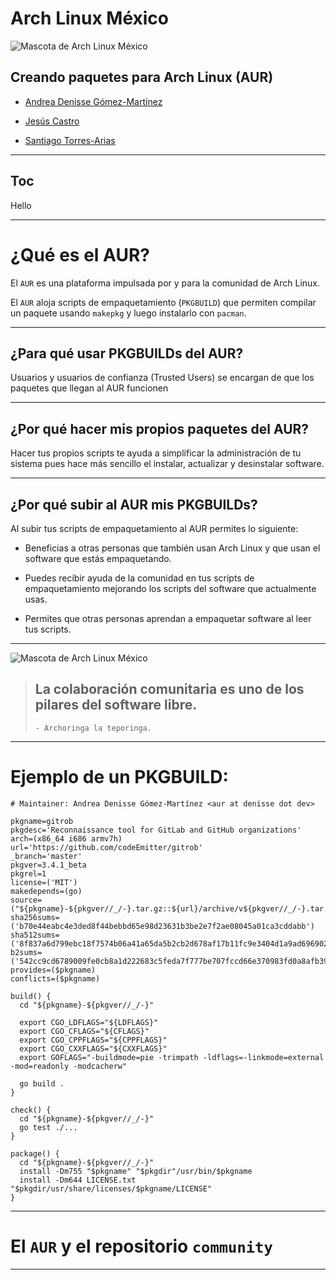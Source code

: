 # Arch Linux México

<!-- block-start: grid -->
<!-- block-start: column -->

![Mascota de Arch Linux México](./assets/teporingo.png)

<!-- block-end -->
<!-- block-start: column, left -->

## Creando paquetes para Arch Linux (AUR)

- [Andrea Denisse Gómez-Martínez](https://twitter.com/da_edra)

- [Jesús Castro](https://twitter.com/gccstr)

- [Santiago Torres-Arias](https://twitter.com/torresariass)

<!-- block-end -->
<!-- block-end -->

---

## Toc

Hello

---

# ¿Qué es el AUR?

El `AUR` es una plataforma impulsada por y para la comunidad de Arch Linux.

El `AUR` aloja scripts de empaquetamiento (`PKGBUILD`) que permiten compilar
un paquete usando `makepkg` y luego instalarlo con `pacman`.

---

## ¿Para qué usar PKGBUILDs del AUR?

Usuarios y usuarios de confianza (Trusted Users) se encargan de que los
paquetes que llegan al AUR funcionen

---

## ¿Por qué hacer mis propios paquetes del AUR?

Hacer tus propios scripts te ayuda a simplificar la administración de tu sistema
pues hace más sencillo el instalar, actualizar y desinstalar software.

---

## ¿Por qué subir al AUR mis PKGBUILDs?

Al subir tus scripts de empaquetamiento al AUR permites lo siguiente:

- Beneficias a otras personas que también usan Arch Linux y que usan el software
que estás empaquetando.

- Puedes recibir ayuda de la comunidad en tus scripts de empaquetamiento
mejorando los scripts del software que actualmente usas.

- Permites que otras personas aprendan a empaquetar software al leer tus
scripts.

---

<!-- block-start: grid -->
<!-- block-start: column -->

![Mascota de Arch Linux México](./assets/teporingo.png)

<!-- block-end -->
<!-- block-start: column, left -->

> La colaboración comunitaria es uno de los pilares del software libre.
> -
> `- Archoringa la teporinga.`

<!-- block-end -->
<!-- block-end -->

---

# Ejemplo de un PKGBUILD:

```shell
# Maintainer: Andrea Denisse Gómez-Martínez <aur at denisse dot dev>

pkgname=gitrob
pkgdesc='Reconnaissance tool for GitLab and GitHub organizations'
arch=(x86_64 i686 armv7h)
url='https://github.com/codeEmitter/gitrob'
_branch='master'
pkgver=3.4.1_beta
pkgrel=1
license=('MIT')
makedepends=(go)
source=("${pkgname}-${pkgver//_/-}.tar.gz::${url}/archive/v${pkgver//_/-}.tar.gz")
sha256sums=('b70e44eabc4e3ded8f44bebbd65e98d23631b3be2e7f2ae08045a01ca3cddabb')
sha512sums=('8f837a6d799ebc18f7574b06a41a65da5b2cb2d678af17b11fc9e3404d1a9ad696902d84bc71056c47b8a68fea38e3b7bec0a53cef5635a1630086e337c55194')
b2sums=('542cc9cd6789009fe0cb8a1d222683c5feda7f777be707fccd66e370983fd0a8afb396866684a46c2961eefe5ed8fa9e7b906f945bc6b2829459cab69b663b19')
provides=($pkgname)
conflicts=($pkgname)

build() {
  cd "${pkgname}-${pkgver//_/-}"

  export CGO_LDFLAGS="${LDFLAGS}"
  export CGO_CFLAGS="${CFLAGS}"
  export CGO_CPPFLAGS="${CPPFLAGS}"
  export CGO_CXXFLAGS="${CXXFLAGS}"
  export GOFLAGS="-buildmode=pie -trimpath -ldflags=-linkmode=external -mod=readonly -modcacherw"

  go build .
}

check() {
  cd "${pkgname}-${pkgver//_/-}"
  go test ./...
}

package() {
  cd "${pkgname}-${pkgver//_/-}"
  install -Dm755 "$pkgname" "$pkgdir"/usr/bin/$pkgname
  install -Dm644 LICENSE.txt "$pkgdir/usr/share/licenses/$pkgname/LICENSE"
}
```

---

# El `AUR` y el repositorio `community`

---
